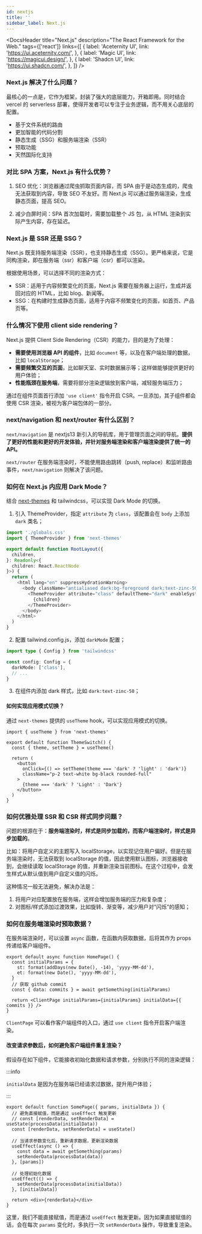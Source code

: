 ```yaml
---
id: nextjs
title: ''
sidebar_label: Next.js
---
```



<DocsHeader
  title="Next.js"
  description="The React Framework for the Web."
  tags={['react']}
  links={[
    {
      label: 'Aceternity UI',
      link: 'https://ui.aceternity.com/',
    },
    {
      label: 'Magic UI',
      link: 'https://magicui.design/',
    },
    {
      label: 'Shadcn UI',
      link: 'https://ui.shadcn.com/',
    },
  ]}
/>

### Next.js 解决了什么问题？

最核心的一点是，它作为框架，封装了强大的底层能力，开箱即用。同时结合 vercel 的 serverless 部署，使得开发者可以专注于业务逻辑，而不用关心底层的配置。

- 基于文件系统的路由
- 更加智能的代码分割
- 静态生成（SSG）和服务端渲染（SSR）
- 预取功能
- 天然国际化支持

### 对比 SPA 方案，Next.js 有什么优势？

1. SEO 优化：浏览器通过爬虫抓取页面内容，而 SPA 由于是动态生成的，爬虫无法获取到内容，导致 SEO 不友好。而 Next.js 可以通过服务端渲染，生成静态页面，提高 SEO。

2. 减少白屏时间：SPA 首次加载时，需要加载整个 JS 包，从 HTML 渲染到实际产生内容，存在延迟。

### Next.js 是 SSR 还是 SSG？

Next.js 既支持服务端渲染（SSR），也支持静态生成（SSG）。更严格来说，它是同构渲染，即在服务端（ssr）和客户端（csr）都可以渲染。

根据使用场景，可以选择不同的渲染方式：

- SSR：适用于内容频繁变化的页面，Next.js 需要在服务器上运行，生成并返回对应的 HTML，比如 blog、新闻等。
- SSG：在构建时生成静态页面，适用于内容不频繁变化的页面，如首页、产品页等。

### 什么情况下使用 client side rendering？

Next.js 提供 Client Side Rendering（CSR）的能力，目的是为了处理：

- **需要使用浏览器 API 的组件**，比如 `document` 等，以及在客户端处理的数据，比如 `localStorage`；
- **需要频繁交互的页面**，比如聊天室、实时数据展示等；这样做能够提供更好的用户体验；
- **性能瓶颈在服务端**，需要将部分渲染逻辑放到客户端，减轻服务端压力；

通过在组件页面首行添加 `'use client'` 指令开启 CSR。一旦添加，其子组件都会使用 CSR 渲染，被视为客户端包体的一部分。

### next/navigation 和 next/router 有什么区别？

`next/navigation` 是 nextjs13 新引入的导航库，用于管理页面之间的导航。**提供了更好的性能和更好的开发体验，并针对服务端渲染和客户端渲染提供了统一的 API。**

`next/router` 在服务端渲染时，不能使用路由跳转（push, replace）和监听路由事件，`next/navigation` 则解决了该问题。

### 如何在 Next.js 内应用 Dark Mode？

结合 [next-themes](https://github.com/pacocoursey/next-themes) 和 tailwindcss，可以实现 Dark Mode 的切换。

1. 引入 ThemeProvider，指定 `attribute` 为 `class`，该配置会在 `body` 上添加 `dark` 类名；

```ts title="app/layout.tsx"
import './globals.css'
import { ThemeProvider } from 'next-themes'

export default function RootLayout({
  children,
}: Readonly<{
  children: React.ReactNode
}>) {
  return (
    <html lang="en" suppressHydrationWarning>
      <body className="antialiased dark:bg-foreground dark:text-zinc-50">
        <ThemeProvider attribute="class" defaultTheme="dark" enableSystem>
          {children}
        </ThemeProvider>
      </body>
    </html>
  )
}
```

2. 配置 tailwind.config.js，添加 `darkMode` 配置；

```ts title="tailwind.config.js"
import type { Config } from 'tailwindcss'

const config: Config = {
  darkMode: ['class'],
  // ...
}
```

3. 在组件内添加 dark 样式，比如 `dark:text-zinc-50`；

#### 如何实现应用模式切换？

通过 `next-themes` 提供的 `useTheme` hook，可以实现应用模式的切换。

```tsx title="components/ThemeSwitch.tsx"
import { useTheme } from 'next-themes'

export default function ThemeSwitch() {
  const { theme, setTheme } = useTheme()

  return (
    <button
      onClick={() => setTheme(theme === 'dark' ? 'light' : 'dark')}
      className="p-2 text-white bg-black rounded-full"
    >
      {theme === 'dark' ? 'Light' : 'Dark'}
    </button>
  )
}
```

### 如何优雅处理 SSR 和 CSR 样式同步问题？

问题的根源在于：**服务端渲染时，样式是同步加载的，而客户端渲染时，样式是异步加载的**。

比如：将用户自定义的主题写入 localStorage，以实现记住用户偏好。但是在服务端渲染时，无法获取到 localStorage 的值，因此使用默认图标，浏览器接收到，会继续读取 localStorage 的值，并重新渲染当前图标。在这个过程中，会发生样式从默认值到用户自定义值的闪烁。

这种情况一般无法避免，解决办法是：

1. 将用户对应配置放在服务端，这样会增加服务端的压力和复杂度；
2. 对图标/样式添加过渡效果，比如旋转、渐变等，减少用户对“闪烁”的感知；

### 如何在服务端渲染时预取数据？

在服务端渲染时，可以设置 `async` 函数，在函数内获取数据，后将其作为 props 传递给客户端组件。

```tsx title="pages/Home.tsx"
export default async function HomePage() {
  const initialParams = {
    st: format(addDays(new Date(), -14), 'yyyy-MM-dd'),
    et: format(new Date(), 'yyyy-MM-dd'),
  }
  // 获取 github commit
  const { data: commits } = await getSomething(initialParams)

  return <ClientPage initialParams={initialParams} initialData={{ commits }} />
}
```

`ClientPage` 可以看作客户端组件的入口，通过 `use client` 指令开启客户端渲染。

#### 改变请求参数后，如何避免客户端组件重复渲染？

假设存在如下组件，它能接收初始化数据和请求参数，分别执行不同的渲染逻辑：

:::info

`initialData` 是因为在服务端已经请求过数据，提升用户体验；

:::

```tsx
export default function SomePage({ params, initialData }) {
  // 避免直接赋值，而是通过 useEffect 触发更新
  // const [renderData, setRenderData] = useState(processData(initialData))
  const [renderData, setRenderData] = useState()

  // 当请求参数变化后，重新请求数据，更新渲染数据
  useEffect(async () => {
    const data = await getSomething(params)
    setRenderData(processData(data))
  }, [params])

  // 处理初始化数据
  useEffect(() => {
    setRenderData(processData(initialData))
  }, [initialData])

  return <div>{renderData}</div>
}
```

这里，我们不能直接赋值，而是通过 `useEffect` 触发更新。因为如果直接赋值的话，会在每次 `params` 变化时，多执行一次 `setRenderData` 操作，导致重复渲染。
